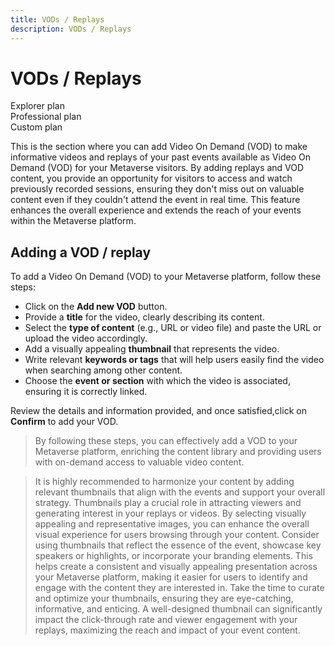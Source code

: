 ```yaml
---
title: VODs / Replays
description: VODs / Replays
---
```


# **VODs / Replays**

<div class="flex-row">
  <div class="plan">Explorer plan</div>
  <div class="plan">Professional plan</div>
  <div class="plan">Custom plan</div>
</div>

This is the section where you can add Video On Demand (VOD) to make informative videos and replays of your past events available as Video On Demand (VOD) for your Metaverse visitors. By adding replays and VOD content, you provide an opportunity for visitors to access and watch previously recorded sessions, ensuring they don't miss out on valuable content even if they couldn't attend the event in real time. This feature enhances the overall experience and extends the reach of your events within the Metaverse platform.

## **Adding a VOD / replay**

To add a Video On Demand (VOD) to your Metaverse platform, follow these steps:

* Click on the **Add new VOD** button.
* Provide a **title** for the video, clearly describing its content.
* Select the **type of content** (e.g., URL or video file) and paste the URL or upload the video accordingly.
* Add a visually appealing **thumbnail** that represents the video.
* Write relevant **keywords or tags** that will help users easily find the video when searching among other content.
* Choose the **event or section** with which the video is associated, ensuring it is correctly linked.

Review the details and information provided, and once satisfied,click on **Confirm** to add your VOD.

> By following these steps, you can effectively add a VOD to your Metaverse platform, enriching the content library and providing users with on-demand access to valuable video content.

> It is highly recommended to harmonize your content by adding relevant thumbnails that align with the events and support your overall strategy. Thumbnails play a crucial role in attracting viewers and generating interest in your replays or videos. By selecting visually appealing and representative images, you can enhance the overall visual experience for users browsing through your content.
> Consider using thumbnails that reflect the essence of the event, showcase key speakers or highlights, or incorporate your branding elements. This helps create a consistent and visually appealing presentation across your Metaverse platform, making it easier for users to identify and engage with the content they are interested in.
> Take the time to curate and optimize your thumbnails, ensuring they are eye-catching, informative, and enticing. A well-designed thumbnail can significantly impact the click-through rate and viewer engagement with your replays, maximizing the reach and impact of your event content.
